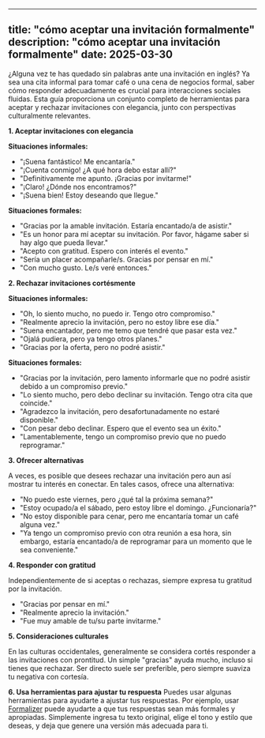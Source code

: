 
---
title: "cómo aceptar una invitación formalmente"
description: "cómo aceptar una invitación formalmente"
date: 2025-03-30
---

¿Alguna vez te has quedado sin palabras ante una invitación en inglés? Ya sea una cita informal para tomar café o una cena de negocios formal, saber cómo responder adecuadamente es crucial para interacciones sociales fluidas. Esta guía proporciona un conjunto completo de herramientas para aceptar y rechazar invitaciones con elegancia, junto con perspectivas culturalmente relevantes.

**1. Aceptar invitaciones con elegancia**

**Situaciones informales:**

*   "¡Suena fantástico! Me encantaría."
*   "¡Cuenta conmigo! ¿A qué hora debo estar allí?"
*   "Definitivamente me apunto. ¡Gracias por invitarme!"
*   "¡Claro! ¿Dónde nos encontramos?"
*   "¡Suena bien! Estoy deseando que llegue."

**Situaciones formales:**

*   "Gracias por la amable invitación. Estaría encantado/a de asistir."
*   "Es un honor para mí aceptar su invitación. Por favor, hágame saber si hay algo que pueda llevar."
*   "Acepto con gratitud. Espero con interés el evento."
*   "Sería un placer acompañarle/s. Gracias por pensar en mí."
*   "Con mucho gusto. Le/s veré entonces."

**2. Rechazar invitaciones cortésmente**

**Situaciones informales:**

*   "Oh, lo siento mucho, no puedo ir. Tengo otro compromiso."
*   "Realmente aprecio la invitación, pero no estoy libre ese día."
*   "Suena encantador, pero me temo que tendré que pasar esta vez."
*   "Ojalá pudiera, pero ya tengo otros planes."
*   "Gracias por la oferta, pero no podré asistir."

**Situaciones formales:**

*   "Gracias por la invitación, pero lamento informarle que no podré asistir debido a un compromiso previo."
*   "Lo siento mucho, pero debo declinar su invitación. Tengo otra cita que coincide."
*   "Agradezco la invitación, pero desafortunadamente no estaré disponible."
*   "Con pesar debo declinar. Espero que el evento sea un éxito."
*   "Lamentablemente, tengo un compromiso previo que no puedo reprogramar."

**3. Ofrecer alternativas**

A veces, es posible que desees rechazar una invitación pero aun así mostrar tu interés en conectar. En tales casos, ofrece una alternativa:

*   "No puedo este viernes, pero ¿qué tal la próxima semana?"
*   "Estoy ocupado/a el sábado, pero estoy libre el domingo. ¿Funcionaría?"
*   "No estoy disponible para cenar, pero me encantaría tomar un café alguna vez."
*   "Ya tengo un compromiso previo con otra reunión a esa hora, sin embargo, estaría encantado/a de reprogramar para un momento que le sea conveniente."

**4. Responder con gratitud**

Independientemente de si aceptas o rechazas, siempre expresa tu gratitud por la invitación.

*   "Gracias por pensar en mí."
*   "Realmente aprecio la invitación."
*   "Fue muy amable de tu/su parte invitarme."

**5. Consideraciones culturales**

En las culturas occidentales, generalmente se considera cortés responder a las invitaciones con prontitud. Un simple "gracias" ayuda mucho, incluso si tienes que rechazar. Ser directo suele ser preferible, pero siempre suaviza tu negativa con cortesía.

**6. Usa herramientas para ajustar tu respuesta**
Puedes usar algunas herramientas para ayudarte a ajustar tus respuestas. Por ejemplo, usar [Formalizer](https://formalizer.app) puede ayudarte a que tus respuestas sean más formales y apropiadas. Simplemente ingresa tu texto original, elige el tono y estilo que deseas, y deja que genere una versión más adecuada para ti.
